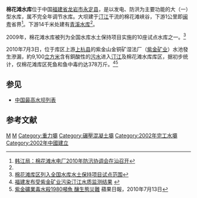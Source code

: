 {{Infobox Reservoir | 
|name                     = 棉花滩水库
|nickname                 = 
|image                    = 
|image_caption            = 
|map                      = 
|map_caption              = 
|pushpin_map              = China Fujian
|pushpin_map_caption      = 棉花滩水库在中国福建省的位置
|code                     = 
|class                    = 大（一）型[[水库|水库]]
|location_of_reservoir    = [[福建省|福建省]][[龙岩市|龙岩市]][[永定县|永定县]]
|location_of_dam          = 棉花滩峡谷
|inflow                   = [[汀江|汀江]]、[[黄潭河|黄潭河]]
|outflow                  = [[汀江|汀江]]
|catchment_area           = 7907
|reservoir_area           = 63
|mean_depth               = 
|maximum_depth            = 
|flood_level              = 177.8
|normal_water_level       = 173.0
|dead_water_level         = 146.0
|water_quality            = 
|island                   = 
|maximum_storage_capacity = 20.35亿
|normal_storage_capacity  = 16.95亿
|dead_storage_capacity    = 
|type_of_dam              = 碾压混凝土重力坝
|elevation_of_dam         = 179
|height_of_dam            = 111
|length_of_dam            = 308.5
|width_of_dam             = 7
|installed_capacity       = 4×15万kW
|start                    = 1998年4月
|complete                 = 2001年4月
|cost                     = 
|emigrate                 = 38000余人
|latd              = 24
|latm              = 39
|lats              = 42
|latNS             = N
|longd             = 116
|longm             = 35
|longs             = 45
|longEW            = E
|website           = 
|footnotes         = <ref name="李杰友">{{cite journal |title=棉花滩水库建成后对青溪水库设计洪水影响研究 |author=李杰友，陆波，穆方驰 |journal=水利水电科技进展 |year=2005 |volume=25 |issue=1 |url=http://www.cqvip.com/qk/93234b/2005001/11724030.html |access-date=2010-08-16 |archive-date=2019-09-02 |archive-url=https://web.archive.org/web/20190902032810/http://www.cqvip.com/qk/93234b/2005001/11724030.html |dead-url=no }}</ref><ref>{{cite journal |title=棉花滩水电站碾压混凝土大坝施工 |author=王松春，陈洪春 |journal=水力发电 |year=2001 |volume= |issue=7 |url=http://www.cqvip.com/qk/90593x/2001007/6059568.html |access-date=2010-08-16 |archive-date=2019-09-02 |archive-url=https://web.archive.org/web/20190902093422/http://www.cqvip.com/qk/90593x/2001007/6059568.html |dead-url=no }}</ref><ref>{{cite journal |title=棉花滩碾压混凝土重力坝设计 |author=李启雄，董勤俭，毛影秋 |journal=水力发电 |year=2001 |volume= |issue=7 |url=http://www.cqvip.com/qk/90593x/2001007/6059563.html |access-date=2010-08-16 |archive-date=2019-09-02 |archive-url=https://web.archive.org/web/20190902044428/http://www.cqvip.com/qk/90593x/2001007/6059563.html |dead-url=no }}</ref><ref>[http://online.hhu.edu.cn/MultiMediaLesson/ShuiLiShuiDianGongChengXueYuan/ShuiLiGongChengShiGong/Project/mianhuatan/mht.htm 棉花滩水电站] {{webarchive|url=https://web.archive.org/web/20100111040128/http://online.hhu.edu.cn/MultiMediaLesson/ShuiLiShuiDianGongChengXueYuan/ShuiLiGongChengShiGong/Project/mianhuatan/mht.htm |date=2010-01-11 }}</ref>
}}
'''棉花滩水库'''位于中国[[福建省|福建省]][[龙岩市|龙岩市]][[永定县|永定县]]，是以发电、防洪为主要功能的大（一）型水库，属不完全年调节水库。大坝建于[[汀江|汀江]]干流的棉花滩峡谷，下游1公里即[[闽|闽]][[粤|粤]]省界<ref>[http://www.gdwater.gov.cn/zhxx/zsdw/201004/t20100408_31624.htm 韩江局：棉花滩水电厂2010年防汛协调会在汕召开]{{dead link|date=2018年3月 |bot=InternetArchiveBot |fix-attempted=yes }}</ref>。下游14千米处建有[[青溪水库|青溪水库]]<ref name="李杰友"/>。

2009年，棉花滩水库被列为全国水库水土保持项目实施的10座试点水库之一。<ref>[http://www.longyan.gov.cn/zwpd/ldzxft/68/xgbd/201005/t20100519_138967.htm 棉花滩库区列入全国水库水土保持项目试点范围]{{Dead link|date=2019年6月 |bot=InternetArchiveBot |fix-attempted=yes }}</ref>

2010年7月3日，位于库区上游[[上杭县|上杭县]]的紫金山金铜矿湿法厂（[[紫金矿业|紫金矿业]]）水池發生滲漏，約9,100[[立方米|立方米]]含有銅酸性的[[污水|污水]]进入[[汀江|汀江]]及棉花滩水库库区，据初步统计，仅棉花滩库区死鱼和鱼中毒约达378万斤。<ref>[http://news.dayoo.com/china/201007/14/53868_13291747.htm 福建发布受紫金矿业污染汀江水质监测结果] {{webarchive|url=https://web.archive.org/web/20160304084937/http://news.dayoo.com/china/201007/14/53868_13291747.htm |date=2016-03-04 }}</ref><ref>[http://hk.apple.nextmedia.com/template/apple/art_main.php?iss_id=20100713&sec_id=15335&subsec_id=15336&art_id=14233022 紫金礦業毒水殺1980噸魚 釀生態災難] {{Wayback|url=http://hk.apple.nextmedia.com/template/apple/art_main.php?iss_id=20100713&sec_id=15335&subsec_id=15336&art_id=14233022 |date=20100715055643 }} 蘋果日報，2010年7月13日</ref>

== 参见 ==
* [[中国最高水坝列表|中国最高水坝列表]]

== 参考文献 ==
{{reflist}}

{{福建省大型水库}}

[[Category:永定区_(龙岩市)|M]]
[[Category:福建水库|M]]
[[Category:重力壩|Category:重力壩]]
[[Category:碾壓混凝土壩|Category:碾壓混凝土壩]]
[[Category:2002年完工水壩|Category:2002年完工水壩]]
[[Category:2002年中國建立|Category:2002年中國建立]]